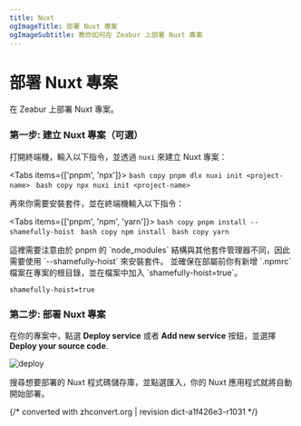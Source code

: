 ```yaml
---
title: Nuxt
ogImageTitle: 部署 Nuxt 專案
ogImageSubtitle: 教你如何在 Zeabur 上部署 Nuxt 專案
---
```



# 部署 Nuxt 專案

在 Zeabur 上部署 Nuxt 專案。

### 第一步: 建立 Nuxt 專案（可選）

打開終端機，輸入以下指令，並透過 `nuxi` 來建立 Nuxt 專案：

<Tabs items={['pnpm', 'npx']}>
  <Tab>
    ```bash copy
    pnpm dlx nuxi init <project-name>
    ```
  </Tab>
  <Tab>
    ```bash copy
    npx nuxi init <project-name>
    ```
  </Tab>
</Tabs>

再來你需要安裝套件，並在終端機輸入以下指令：

<Tabs items={['pnpm', 'npm', 'yarn']}>
  <Tab>
    ```bash copy
    pnpm install --shamefully-hoist
    ```
  </Tab>
  <Tab>
    ```bash copy
    npm install
    ```
  </Tab>
  <Tab>
    ```bash copy
    yarn
    ```
  </Tab>
</Tabs>

<Callout type="info" emoji="ℹ️">
  這裡需要注意由於 pnpm 的 `node_modules` 結構與其他套件管理器不同，因此需要使用 `--shamefully-hoist` 來安裝套件。
  並確保在部屬前你有新增 `.npmrc` 檔案在專案的根目錄，並在檔案中加入 `shamefully-hoist=true`。
</Callout>

````.npmrc filename=".npmrc" copy
shamefully-hoist=true
````

### 第二步: 部署 Nuxt 專案

在你的專案中，點選 **Deploy service** 或者 **Add new service** 按鈕，並選擇 **Deploy your source code**.

![deploy](/framework/deploy.zh-TW.png)

搜尋想要部署的 Nuxt 程式碼儲存庫，並點選匯入，你的 Nuxt 應用程式就將自動開始部署。

{/* converted with zhconvert.org | revision dict-a1f426e3-r1031 */}
